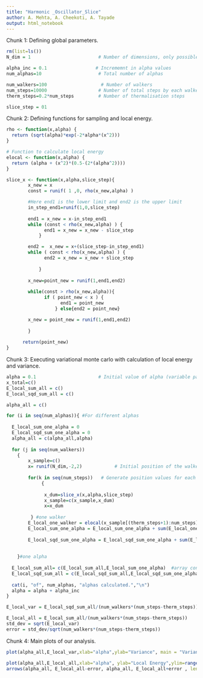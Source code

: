 ```yaml
---
title: "Harmonic _Oscillator_Slice"
author: A. Mehta, A. Cheekoti, A. Tayade
output: html_notebook
---
```


Chunk 1: Defining global parameters.
```r
rm(list=ls())
N_dim = 1                         # Number of dimensions, only possible value 1

alpha_inc = 0.1                  # Incrememnt in alpha values
num_alphas=10                     # Total number of alphas 

num_walkers=100                    # Number of walkers
num_steps=10000                   # Number of total steps by each walker (thermalisation + sampling)
therm_steps=0.2*num_steps         # Number of thermalisation steps

slice_step = 01
```

Chunk 2: Defining functions for sampling and local energy.
```r
rho <- function(x,alpha) {
  return (sqrt(alpha)*exp(-2*alpha*(x^2)))
}

# Function to calculate local energy
elocal <- function(x,alpha) {
  return (alpha + (x^2)*(0.5-(2*(alpha^2))))
}

slice_x <- function(x,alpha,slice_step){
        x_new = x
        const = runif( 1 ,0, rho(x_new,alpha) )

        #Here end1 is the lower limit and end2 is the upper limit
        in_step_end1=runif(1,0,slice_step)
        
        end1 = x_new = x-in_step_end1
        while (const < rho(x_new,alpha) ) {
              end1 = x_new = x_new - slice_step
            }    

        end2 =  x_new = x+(slice_step-in_step_end1)
        while ( const < rho(x_new,alpha) ) {
              end2 = x_new = x_new + slice_step
              
            }
  
        x_new=point_new = runif(1,end1,end2)
        
        while(const > rho(x_new,alpha)){
              if ( point_new < x ) {
                    end1 = point_new
                  } else{end2 = point_new}

        x_new = point_new = runif(1,end1,end2)
        
        }
 
      return(point_new)
}
```

Chunk 3: Executing variational monte carlo with calculation of local energy and variance.
```r
alpha = 0.1                       # Initial value of alpha (variable parameter)
x_total=c()
E_local_sum_all = c()
E_local_sqd_sum_all = c()

alpha_all = c()

for (i in seq(num_alphas)){ #For different alphas
  
  E_local_sum_one_alpha = 0
  E_local_sqd_sum_one_alpha = 0
  alpha_all = c(alpha_all,alpha)
  
  for (j in seq(num_walkers))
    {
        x_sample=c()
        x= runif(N_dim,-2,2)            # Initial position of the walker
        
        for(k in seq(num_steps))   # Generate position values for each alpha
             { 
          
              x_dum=slice_x(x,alpha,slice_step)
              x_sample=c(x_sample,x_dum)
              x=x_dum
      
         } #one walker
        E_local_one_walker = elocal(x_sample[(therm_steps+1):num_steps],alpha)    # E_local_all for one particular alpha, all x
        E_local_sum_one_alpha = E_local_sum_one_alpha + sum(E_local_one_walker)   # Adding all local energy for all x, all walkers
    
        E_local_sqd_sum_one_alpha = E_local_sqd_sum_one_alpha + sum(E_local_one_walker * E_local_one_walker)
    
    
    }#one alpha  
  
  E_local_sum_all= c(E_local_sum_all,E_local_sum_one_alpha)  #array containing elocal for different alphas
  E_local_sqd_sum_all = c(E_local_sqd_sum_all,E_local_sqd_sum_one_alpha) #array containing elocal^2 for diff. alphas
  
  cat(i, "of", num_alphas, "alphas calculated.","\n")
  alpha = alpha + alpha_inc
}

E_local_var = E_local_sqd_sum_all/(num_walkers*(num_steps-therm_steps)) - (E_local_sum_all/(num_walkers*(num_steps-therm_steps)))^2

E_local_all = E_local_sum_all/(num_walkers*(num_steps-therm_steps))
std_dev = sqrt(E_local_var)
error = std_dev/sqrt(num_walkers*(num_steps-therm_steps))
```

Chunk 4: Main plots of our analysis.
```r
plot(alpha_all,E_local_var,xlab="alpha",ylab="Variance", main = "Variance vs alpha")

plot(alpha_all,E_local_all,xlab="alpha", ylab="Local Energy",ylim=range(c(E_local_all-error, E_local_all+error)), main = "Local energy vs alpha")
arrows(alpha_all, E_local_all-error, alpha_all, E_local_all+error , length=0.02, angle=90, code=3)
```




